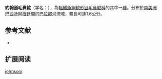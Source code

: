 {{Speciesbox
| name = 約翰遜毛鼻鯰
| image = 
| image_width = 
| status = NE
| status_system = IUCN3.1
| genus = Trichomycterus
| species = johnsoni
| authority = [[Fowler|Fowler]], 1932
| synonyms = *''Pygidium johnsoni''<br /><small>Fowler, 1932</small>
}}

'''約翰遜毛鼻鯰'''（学名：''{{lang|en|Trichomycterus johnsoni}}''），為[[輻鰭魚綱|輻鰭魚綱]][[鯰形目|鯰形目]][[毛鼻鯰科|毛鼻鯰科]]的其中一[[種|種]]。分布於[[南美洲|南美洲]][[巴西|巴西]]及[[阿根廷|阿根廷]]間的[[巴拉那河|巴拉那河]]流域，體長可達1.6公分。

==参考文献==
*{{FishBase_species|genus=Trichomycterus|species=johnsoni|year=2011|month=12}}

== 扩展阅读 ==
{{refbegin}}
{{wikispecies-inline|Trichomycterus johnsoni|約翰遜毛鼻鯰}}
{{refend}}
{{Taxonbar|from=Q3757037}}

[[Category:毛鼻鯰属|johnsoni]]


{{鯰形目小作品}}